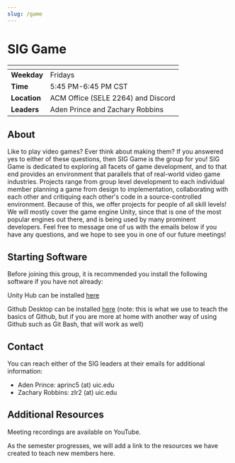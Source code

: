 ```yaml
---
slug: /game
---
```



# SIG Game

| <!-- -->     | <!-- -->                                            |
| ------------ | --------------------------------------------------- |
| **Weekday**  | Fridays                                             |
| **Time**     | 5:45 PM-6:45 PM CST                                 |
| **Location** | ACM Office (SELE 2264) and Discord                  |
| **Leaders**  | Aden Prince and Zachary Robbins                     |

## About

Like to play video games? Ever think about making them? If you answered yes to either of these questions, then SIG Game is the group for you! SIG Game is dedicated to exploring all facets of game development, and to that end provides an environment that parallels that of real-world video game industries. Projects range from group level development to each individual member planning a game from design to implementation, collaborating with each other and critiquing each other's code in a source-controlled environment. Because of this, we offer projects for people of all skill levels! We will mostly cover the game engine Unity, since that is one of the most popular engines out there, and is being used by many prominent developers. Feel free to message one of us with the emails below if you have any questions, and we hope to see you in one of our future meetings!

## Starting Software

Before joining this group, it is recommended you install the following software if you have not already:

Unity Hub can be installed [here](https://unity3d.com/get-unity/download)

Github Desktop can be installed [here](https://unity3d.com/get-unity/download) (note: this is what we use to teach the basics of Github, but if you are more at home with another way of using Github such as Git Bash, that will work as well)

## Contact

You can reach either of the SIG leaders at their emails for additional information: 

- Aden Prince: aprinc5 (at) uic.edu
- Zachary Robbins: zlr2 (at) uic.edu

## Additional Resources

Meeting recordings are available on <YouTubeLink>YouTube</YouTubeLink>. 

As the semester progresses, we will add a link to the resources we have created to teach new members here.
